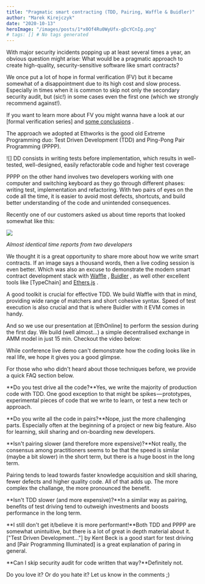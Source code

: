 ```yaml
---
title: "Pragmatic smart contracting (TDD, Pairing, Waffle & Buidler)"
author: "Marek Kirejczyk"
date: "2020-10-13"
heroImage: "/images/posts/1*x0Of4Ru0WyUfx-gDcYCnIg.png"
# tags: [] # No tags generated
---
```


With major security incidents popping up at least several times a year, an obvious question might arise: What would be a pragmatic approach to create high-quality, security-sensitive software like smart contracts?

We once put a lot of hope in formal verification (FV) but it became somewhat of a disappointment due to its high cost and slow process. Especially in times when it is common to skip not only the secondary security audit, but (sic!) in some cases even the first one (which we strongly recommend against!).

If you want to learn more about FV you might wanna have a look at our [formal verification series]
and [some conclusions](https://medium.com/universal-ethereum/what-we-learned-building-universal-login-part-1-security-2e49ca4e7319) .

The approach we adopted at Ethworks is the good old Extreme Programming duo: Test Driven Development (TDD) and Ping-Pong Pair Programming (PPPP).

![]
DD consists in writing tests before implementation, which results in well-tested, well-designed, easily refactorable code and higher test coverage

PPPP on the other hand involves two developers working with one computer and switching keyboard as they go through different phases: writing test, implementation and refactoring. With two pairs of eyes on the code all the time, it is easier to avoid most defects, shortcuts, and build better understanding of the code and unintended consequences.

Recently one of our customers asked us about time reports that looked somewhat like this:

![](/images/posts/1*lTv8ADbVwnhmZfLgWYGIyg.png)

*Almost identical time reports from two developers*

We thought it is a great opportunity to share more about how we write smart contracts. If an image says a thousand words, then a live coding session is even better. Which was also an excuse to demonstrate the modern smart contract development stack with [Waffle](https://getwaffle.io/) , [Buidler](https://buidler.dev/) , as well other excellent tools like [TypeChain]
and [Ethers.js](https://github.com/ethers-io/ethers.js/) .

A good toolkit is crucial for effective TDD. We build Waffle with that in mind, providing wide range of matchers and short cohesive syntax. Speed of test execution is also crucial and that is where Buidler with it EVM comes in handy.

And so we use our presentation at [EthOnline]
to perform the session during the first day. We build (well almost…) a simple decentralised exchange in AMM model in just 15 min. Checkout the video below:

While conference live demo can't demonstrate how the coding looks like in real life, we hope it gives you a good glimpse.

For those who who didn't heard about those techniques before, we provide a quick FAQ section below.

**Do you test drive all the code?**Yes, we write the majority of production code with TDD. One good exception to that might be spikes — prototypes, experimental pieces of code that we write to learn, or test a new tech or approach.

**Do you write all the code in pairs?**Nope, just the more challenging parts. Especially often at the beginning of a project or new big feature. Also for learning, skill sharing and on-boarding new developers.

**Isn't pairing slower (and therefore more expensive)?**Not really, the consensus among practitioners seems to be that the speed is similar (maybe a bit slower) in the short term, but there is a huge boost in the long term.

Pairing tends to lead towards faster knowledge acquisition and skill sharing, fewer defects and higher quality code. All of that adds up. The more complex the challange, the more pronounced the benefit.

**Isn't TDD slower (and more expensive)?**In a similar way as pairing, benefits of test driving tend to outweigh investments and boosts performance in the long term.

**I still don't get it/believe it is more performant!**Both TDD and PPPP are somewhat unintuitive, but there is a lot of great in depth material about it. ["Test Driven Development…"]
by Kent Beck is a good start for test driving and [Pair Programming Illuminated]
is a great explanation of paring in general.

**Can I skip security audit for code written that way?**Definitely not.

Do you love it? Or do you hate it? Let us know in the comments ;)